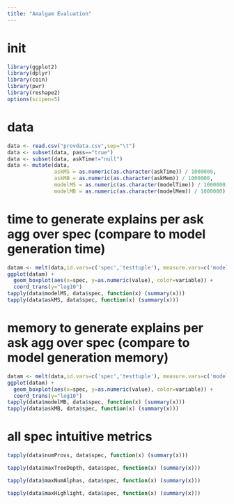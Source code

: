 ```yaml
---
title: "Amalgam Evaluation"
---
```

# init
```r
library(ggplot2)
library(dplyr)
library(coin)
library(pwr)
library(reshape2)
options(scipen=5)
```
# data
```r
data <- read.csv("provdata.csv",sep="\t")
data <- subset(data, pass=="true")
data <- subset(data, askTime!="null")
data <- mutate(data, 
               askMS = as.numeric(as.character(askTime)) / 1000000,
               askMB = as.numeric(as.character(askMem)) / 1000000,
               modelMS = as.numeric(as.character(modelTime)) / 1000000,
               modelMB = as.numeric(as.character(modelMem)) / 1000000)
```
# time to generate explains per ask agg over spec (compare to model generation time)
```r
datam <- melt(data,id.vars=c('spec','testtuple'), measure.vars=c('modelMS','askMS'))
ggplot(datam) +
  geom_boxplot(aes(x=spec, y=as.numeric(value), color=variable)) +
  coord_trans(y="log10")
tapply(data$modelMS, data$spec, function(x) (summary(x)))
tapply(data$askMS, data$spec, function(x) (summary(x)))
```
# memory to generate explains per ask agg over spec (compare to model generation memory)
```r
datam <- melt(data,id.vars=c('spec','testtuple'), measure.vars=c('modelMB','askMB'))
ggplot(datam) +
  geom_boxplot(aes(x=spec, y=as.numeric(value), color=variable)) +
  coord_trans(y="log10")
tapply(data$modelMB, data$spec, function(x) (summary(x)))
tapply(data$askMB, data$spec, function(x) (summary(x)))
```
# all spec intuitive metrics
```r
tapply(data$numProvs, data$spec, function(x) (summary(x)))
```
```r
tapply(data$maxTreeDepth, data$spec, function(x) (summary(x)))
```
```r
tapply(data$maxNumAlphas, data$spec, function(x) (summary(x)))
```
```r
tapply(data$maxHighlight, data$spec, function(x) (summary(x)))
```
